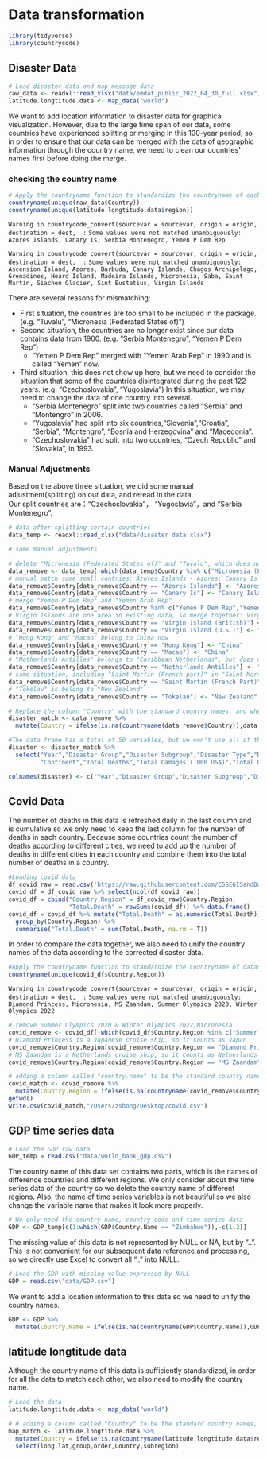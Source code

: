 # Data transformation

```r
library(tidyverse)
library(countrycode)
```

## Disaster Data

```r
# Load disaster data and map message data
raw_data <- readxl::read_xlsx("data/emdat_public_2022_04_30_full.xlsx")
latitude.longtitude.data <- map_data("world")
```

We want to add location information to disaster data for graphical visualization. However, due to the large time span of our data, some countries have experienced splitting or merging in this 100-year period, so in order to ensure that our data can be merged with the data of geographic information through the country name, we need to clean our countries' names first before doing the merge.

### checking the country name

```r
# Apply the countryname function to standardize the countryname of each dataset
countryname(unique(raw_data$Country))
countryname(unique(latitude.longtitude.data$region))
```

`Warning in countrycode_convert(sourcevar = sourcevar, origin = origin, destination = dest,  :`
  `Some values were not matched unambiguously: Azores Islands, Canary Is, Serbia Montenegro, Yemen P Dem Rep`

`Warning in countrycode_convert(sourcevar = sourcevar, origin = origin, destination = dest,  :`
  `Some values were not matched unambiguously: Ascension Island, Azores, Barbuda, Canary Islands, Chagos Archipelago, Grenadines, Heard Island, Madeira Islands, Micronesia, Saba, Saint Martin, Siachen Glacier, Sint Eustatius, Virgin Islands`

There are several reasons for mismatching:  

* First situation, the countries are too small to be included in the package.(e.g. "Tuvalu", "Micronesia (Federated States of)")
* Second situation, the countries are no longer exist since our data contains data from 1900. (e.g. "Serbia Montenegro", "Yemen P Dem Rep")
  + "Yemen P Dem Rep" merged with "Yemen Arab Rep" in 1990 and is called "Yemen" now.
* Third situation, this does not show up here, but we need to consider the situation that some of the countries disintegrated during the past 122 years. (e.g. "Czechoslovakia", "Yugoslavia") In this situation, we may need to change the data of one country into several. 
  + "Serbia Montenegro" split into two countries called "Serbia" and "Montengro" in 2006. 
  + "Yugoslavia" had split into six countries,"Slovenia","Croatia", "Serbia", "Montengro", "Bosnia and Herzegovina" and "Macedonia". 
  + "Czechoslovakia" had split into two countries, "Czech Republic" and "Slovakia", in 1993.

### Manual Adjustments

Based on the above three situation, we did some manual adjustment(splitting) on our data, and reread in the data.   
Our split countries are："Czechoslovakia"， "Yugoslavia"，and “Serbia Montenegro”.

```r
# data after splitting certain countries
data_temp <- readxl::read_xlsx("data/disaster data.xlsx") 

# some manual adjustments

# delete "Micronesia (Federated States of)" and "Tuvalu", which does not included in the existing data, hence do not have latitude and longitude information.
data_remove <- data_temp[-which(data_temp$Country %in% c("Micronesia (Federated States of)","Tuvalu")),]
# manual match some small contries: Azores Islands - Azores; Canary Is - Canary Islands
data_remove$Country[data_remove$Country == "Azores Islands"] <- "Azores"
data_remove$Country[data_remove$Country == "Canary Is"] <- "Canary Islands"
# merge "Yemen P Dem Rep" and "Yemen Arab Rep"
data_remove$Country[data_remove$Country %in% c("Yemen P Dem Rep","Yemen Arab Rep")] <- "Yemen"
# Virgin Islands are one area in existing data, so merge together: Virgin Island (British) & Virgin Island (U.S.) - Virgin Islands
data_remove$Country[data_remove$Country == "Virgin Island (British)"] <- "Virgin Islands"
data_remove$Country[data_remove$Country == "Virgin Island (U.S.)"] <- "Virgin Islands"
# "Hong Kong" and "Macao" belong to China now
data_remove$Country[data_remove$Country == "Hong Kong"] <- "China"
data_remove$Country[data_remove$Country == "Macao"] <- "China"
# "Netherlands Antilles" belongs to "Caribbean Netherlands", but does not have independent geographic information, so including it in "Netherlands"
data_remove$Country[data_remove$Country == "Netherlands Antilles"] <- "Netherlands"
# same situation, including "Saint Martin (French part)" in "Saint Martin"
data_remove$Country[data_remove$Country == "Saint Martin (French Part)"] <- "Saint Martin"
# "Tokelau" is belong to "New Zealand"
data_remove$Country[data_remove$Country == "Tokelau"] <- "New Zealand"

# Replace the column "Country" with the standard country names, and when mismatch then the country must be one of our adjusted countries, so just keep it as it is.
disaster_match <- data_remove %>%
  mutate(Country = ifelse(is.na(countryname(data_remove$Country)),data_remove$Country,countryname(data_remove$Country)))

#The data frame has a total of 50 variables, but we won't use all of them, so we need to tidy the data.
disaster <- disaster_match %>%
  select("Year","Disaster Group","Disaster Subgroup","Disaster Type","Disaster Subtype","Country","ISO","Region",
         "Continent","Total Deaths","Total Damages ('000 US$)","Total Damages, Adjusted ('000 US$)")

colnames(disaster) <- c("Year","Disaster Group","Disaster Subgroup","Disaster Type","Disaster Subtype","Country","ISO","Region","Continent","Total Deaths","Total Damages","Total Damages Adjusted")
```

## Covid Data

The number of deaths in this data is refreshed daily in the last column and is cumulative so we only need to keep the last column for the number of deaths in each country. Because some countries count the number of deaths according to different cities, we need to add up the number of deaths in different cities in each country and combine them into the total number of deaths in a country.

```r
#Loading covid data
df_covid_raw = read.csv('https://raw.githubusercontent.com/CSSEGISandData/COVID-19/master/csse_covid_19_data/csse_covid_19_time_series/time_series_covid19_deaths_global.csv')
covid_df = df_covid_raw %>% select(ncol(df_covid_raw)) 
covid_df = cbind("Country.Region" = df_covid_raw$Country.Region, 
                 "Total.Death" = rowSums(covid_df)) %>% data.frame()
covid_df = covid_df %>% mutate("Total.Death" = as.numeric(Total.Death)) %>% 
  group_by(Country.Region) %>% 
  summarise("Total.Death" = sum(Total.Death, na.rm = T))
```

In order to compare the data together, we also need to unify the country names of the data according to the corrected disaster data.

```r
#Apply the countryname function to standardize the countryname of dataset
countryname(unique(covid_df$Country.Region))
```

`Warning in countrycode_convert(sourcevar = sourcevar, origin = origin, destination = dest,  :`
  `Some values were not matched unambiguously: Diamond Princess, Micronesia, MS Zaandam, Summer Olympics 2020, Winter Olympics 2022`
  
```r
# remove Summer Olympics 2020 & Winter Olympics 2022,Micronesia
covid_remove <- covid_df[-which(covid_df$Country.Region %in% c("Summer Olympics 2020", "Winter Olympics 2022", "Micronesia")),]
# Diamond Princess is a Japanese cruise ship, so it counts as Japan
covid_remove$Country.Region[covid_remove$Country.Region == "Diamond Princess"] <- "Japan"
# MS Zaandam is a Netherlands cruise ship, so it counts as Netherlands
covid_remove$Country.Region[covid_remove$Country.Region == "MS Zaandam"] <- "Netherlands"

# adding a column called "country.name" to be the standard country names, and when mismatch then the country must be one of our adjusted countries, so just keep it as it is.
covid_match <- covid_remove %>%
  mutate(Country.Region = ifelse(is.na(countryname(covid_remove$Country.Region)),covid_remove$Country.Region,countryname(covid_remove$Country.Region)))
getwd()
write.csv(covid_match,"/Users/zshong/Desktop/covid.csv")
```

## GDP time series data

```r
# Load the GDP raw data
GDP_temp = read.csv("data/world_bank_gdp.csv")
```

The country name of this data set contains two parts, which is the names of difference countries and different regions. We only consider about the time series data of the country so we delete the country name of different regions. Also, the name of time series variables is not beautiful so we also change the variable name that makes it look more properly.

```r
# We only need the country name, country code and time series data
GDP <- GDP_temp[c(1:which(GDP$Country.Name == "Zimbabwe")),-c(1,2)]
```

The missing value of this data is not represented by NULL or NA, but by "..". This is not convenient for our subsequent data reference and processing, so we directly use Excel to convert all ".." into NULL.

```r
# Load the GDP with missing value expressed by NULL
GDP = read.csv("data/GDP.csv")
```

We want to add a location information to this data so we need to unify the country names.

```r
GDP <- GDP %>%
  mutate(Country.Name = ifelse(is.na(countryname(GDP$Country.Name)),GDP$Country.Name,countryname(GDP$Country.Name)))
```

## latitude longtitude data

Although the country name of this data is sufficiently standardized, in order for all the data to match each other, we also need to modify the country name.

```r
# Load the data
latitude.longtitude.data <- map_data("world")

# # adding a column called "Country" to be the standard country names, and when mismatch then the country must be one of our adjusted countries, so just keep it as it is.
map_match <- latitude.longtitude.data %>%
  mutate(Country = ifelse(is.na(countryname(latitude.longtitude.data$region)),latitude.longtitude.data$region,countryname(latitude.longtitude.data$region))) %>% 
  select(long,lat,group,order,Country,subregion)
```











